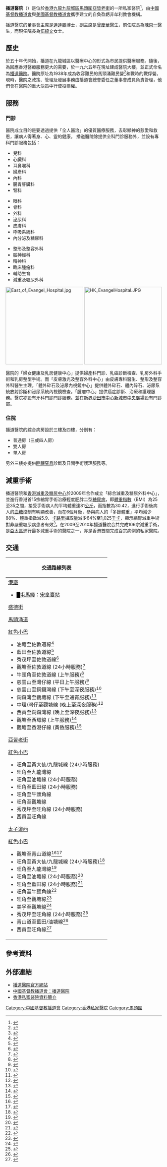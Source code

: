 {{Infobox hospital
| Name        = 播道醫院<br />''Evangel Hospital''
| Org/Group   = [[中國基督教播道會|中國基督教播道會]]
| Image       = North of Evangel Hospital.jpg|300px
| image alt   = 
| Caption     = 播道醫院北面
| map_type    = 
| latitude    = 
| longitude   = 
| Logo        = Evangel Hospital logo.png
| Logo Size   = 200px
| Location    = 
| Region      = [[馬頭圍|馬頭圍]]亞皆老街222號
| State       = [[九龍|九龍]][[九龍城區|九龍城區]]
| Country     = [[香港|香港]]
| Coordinates = 
| HealthCare  = 非牟利醫院
| Funding     = 私家醫院
| Type        = 地區性綜合醫院
| Speciality  = 
| Standards   = 
| Emergency   = 無
| Helipad     = 無
| Affiliation = 
| Patron      = 
| Network     = 
| Beds        = 60
| Founded     = 1965年
| Closed      = 
| Website     = http://www.evangel.org.hk/ 
| Wiki-Links  = 
}}

'''播道醫院'''（{{lang-en|'''Evangel Hospital'''}}）是位於[[香港|香港]][[九龍|九龍]][[九龍城區|九龍城區]][[馬頭圍|馬頭圍]][[亞皆老街|亞皆老街]]的一所私家醫院<ref>{{cite web | url=https://www.givegift.com.hk/%E9%A6%99%E6%B8%AF%E6%92%AD%E9%81%93%E9%86%AB%E9%99%A2 | title=香港尚禮坊. 播道醫院 資訊 | publisher=https://www.givegift.com.hk/ | date= | access-date=2018-08-24 | archive-date=2020-07-25 | archive-url=https://web.archive.org/web/20200725163958/http://www.givegift.com.hk/%E9%A6%99%E6%B8%AF%E6%92%AD%E9%81%93%E9%86%AB%E9%99%A2 | dead-url=no }}{{zh-hant}}</ref>，由[[中國基督教播道會|中國基督教播道會]]與[[美國基督教播道會|美國基督教播道會]]攜手建立的自負盈虧非牟利教會機構。

播道醫院的董事會主席是[[連達鵬|連達鵬]]博士，副主席是[[曾慶華|曾慶華]]醫生，前任院長為[[陳崇一|陳崇一]]醫生，而現任院長為[[伍綺文|伍綺文]]女士。

==歷史==
於五十年代開始，播道在九龍城區以醫療中心的形式為市民提供醫療服務。隨後，為回應香港醫療服務更大的需要，於一九六五年在現址建成醫院大樓，並正式命名為[[播道醫院|播道醫院]]。醫院原址為1938年成為收容難民的馬頭涌難民營<ref>{{Cite web|title=工商晚報, 1938-12-07|url=https://mmis.hkpl.gov.hk/coverpage/-/coverpage/view?_coverpage_WAR_mmisportalportlet_hsf=%E9%A6%AC%E9%A0%AD%E6%B6%8C%E9%9B%A3%E6%B0%91%E7%87%9F&p_r_p_-1078056564_c=QF757YsWv5/H7zGe/KF+FEmuApC8AVdc&_coverpage_WAR_mmisportalportlet_o=0&_coverpage_WAR_mmisportalportlet_actual_q=(%20(%20allTermsMandatory:(true)%20OR+all_dc.title:(%E9%A6%AC%E9%A0%AD%E6%B6%8C%E9%9B%A3%E6%B0%91%E7%87%9F)%20OR+all_dc.creator:(%E9%A6%AC%E9%A0%AD%E6%B6%8C%E9%9B%A3%E6%B0%91%E7%87%9F)%20OR+all_dc.contributor:(%E9%A6%AC%E9%A0%AD%E6%B6%8C%E9%9B%A3%E6%B0%91%E7%87%9F)%20OR+all_dc.subject:(%E9%A6%AC%E9%A0%AD%E6%B6%8C%E9%9B%A3%E6%B0%91%E7%87%9F)%20OR+fulltext:(%E9%A6%AC%E9%A0%AD%E6%B6%8C%E9%9B%A3%E6%B0%91%E7%87%9F)%20OR+all_dc.description:(%E9%A6%AC%E9%A0%AD%E6%B6%8C%E9%9B%A3%E6%B0%91%E7%87%9F)%20)%20)&_coverpage_WAR_mmisportalportlet_sort_field=score&_coverpage_WAR_mmisportalportlet_sort_order=desc|access-date=2022-03-06|work=mmis.hkpl.gov.hk}}</ref>和戰時的戰俘營。現時，醫院之政策、管理及發展事務由播道會總會委任之董事會成員負責管理，他們會在醫院的重大決策中行使投票權。

==服務==
===門診===
醫院成立目的是要透過提供「全人醫治」的優質醫療服務，去彰顯神的慈愛和救恩，讓病人得著身、心、靈的健康。
播道醫院除提供全科門診服務外，並設有專科門診服務包括：
{{col-begin}}
{{col-3}}
* 兒科
* 心臟科
* 耳鼻喉科
* 婦產科
* 內科
* 腸胃肝臟科
* 腎科
{{col-3}}
* 眼科
* 骨科
* 外科
* 泌尿科
* 皮膚科
* 呼吸系統科 
* 內分泌及糖尿科
{{col-3}}
* 整形及整容外科
* 腦神經科
* 精神科
* 臨床腫瘤科
* 輔助生育 
* 減重及糖尿外科
{{col-end}}
[[File:East_of_Evangel_Hospital.jpg|250px]]
[[File:HK_EvangelHospital.JPG|250px]]

醫院的「婦女健康及乳房健康中心」提供婦產科門診、乳癌診斷檢查、乳房外科手術和乳房整型手術。而「皮膚激光及整容外科中心」由皮膚專科醫生、整形及整容外科醫生主理。「體外碎石及泌尿內視鏡中心」提供體外碎石、體內碎石、泌尿系統放射診斷和泌尿系統內視鏡檢查。「腫瘤中心」提供癌症診斷、治療和護理服務。醫院亦設有牙科門診門診服務。並在[[新界|新界]][[沙田市中心|沙田市中心]][[新城市中央廣場|新城市中央廣場]]設有門診部。

===住院===
播道醫院的綜合病房設於三樓及四樓，分別有：
* 普通房（三或四人房）
* 雙人房
* 單人房

另外三樓亦提供[[睡眠呼吸暂停|睡眠窒息]]診斷及日間手術護理服務等。

==減重手術==
播道醫院和[[香港減重及糖尿中心|香港減重及糖尿中心]]於2009年合作成立「綜合減重及糖尿外科中心」，並進行香港首15宗縮胃手術治療輕度肥胖二型[[糖尿病|糖尿病]]，即[[身高體重指數|體重指數]]（BMI）為25至35之間，接受手術病人的平均體重達81[[公斤|公斤]]，而指數為30.42，進行手術後病人的[[血糖|血糖]]控制有明顯改善，而在6個月後，參與病人的「多餘體重」平均減少88%、體重指數減5.9、[[卡路里|卡路里]]攝取量減少64%至1,025[[千卡|千卡]]，顯示縮胃減重手術對非嚴重糖尿病患者有效<ref>{{cite news |language=zh-hk |url=http://www.hkdailynews.com.hk/news.php?id=91501 |title=痊癒率六成 毋須打胰島素 肥胖糖尿病者縮胃療效佳 |publisher=[[新報_(香港)|''hkdailynews.com.hk'']] |date= |accessdate=2011-12-16 }}{{dead link|date=2018年3月 |bot=InternetArchiveBot |fix-attempted=yes }}</ref>。在2009至2010年播道醫院合共完成106宗減重手術，是[[亞太區|亞太區]]進行最多減重手術的醫院之一，亦是香港首間完成百宗病例的私家醫院。

==交通==
{| class="mw-collapsible mw-collapsed wikitable" style="background:white; margin: 0 auto; width: auto;" 
! 交通路線列表
|-
|
;[[港鐵|港鐵]]
*<font color="{{屯馬綫色彩}}">█</font>[[屯馬綫|屯馬綫]]：[[宋皇臺站|宋皇臺站]]
;[[盛德街|盛德街]]
{{過海隧道巴士簡單列表|608}}{{九龍專線小巴簡單列表|2|2M}}
;[[馬頭涌道|馬頭涌道]]
{{九龍新界巴士簡單列表|3B|5A|5C|5D|11|11B|11K|11X|12A|14|15|17|21|22M|26|28|61X|75X|85|85A|85B|85X|93K|297|796X}}
{{過海隧道巴士簡單列表|101|101R|106|106P|107|108|111|116|608|N121}}{{大嶼山巴士簡單列表|A22|E23|N23}}
{{九龍專線小巴簡單列表|2|2A|49|69|69A}}{{新界專線小巴簡單列表|105|105S}}
;[[紅色小巴|紅色小巴]]
*油塘至佐敦道線<ref>{{Cite web |url=http://www.16seats.net/chi/rmb/r_k19.html |title=佐敦道吳松街　—　油塘及鯉魚門 |access-date=2016-11-20 |archive-date=2017-01-08 |archive-url=https://web.archive.org/web/20170108135946/http://www.16seats.net/chi/rmb/r_k19.html |dead-url=no }}</ref>
*藍田至佐敦道線<ref>{{Cite web |url=http://www.16seats.net/chi/rmb/r_k55.html |title=佐敦道寧波街　—　藍田 |access-date=2016-11-20 |archive-date=2018-08-03 |archive-url=https://web.archive.org/web/20180803115549/http://www.16seats.net/chi/rmb/r_k55.html |dead-url=no }}</ref>
*秀茂坪至佐敦道線<ref>{{Cite web |url=http://www.16seats.net/chi/rmb/r_k95.html |title=秀茂坪　—　佐敦道北海街 |access-date=2016-11-20 |archive-date=2018-08-08 |archive-url=https://web.archive.org/web/20180808131942/http://www.16seats.net/chi/rmb/r_k95.html |dead-url=no }}</ref>
*觀塘至佐敦道線 (24小時服務)<ref>{{Cite web |url=http://www.16seats.net/chi/rmb/r_k12.html |title=觀塘同仁街　—　佐敦道上海街 |access-date=2016-11-20 |archive-date=2017-01-09 |archive-url=https://web.archive.org/web/20170109070520/http://www.16seats.net/chi/rmb/r_k12.html |dead-url=no }}</ref>
*牛頭角至佐敦道線 (上午服務)<ref>{{Cite web |url=http://www.16seats.net/chi/rmb/r_k56.html |title=牛頭角站　—　佐敦道吳松街 |access-date=2016-11-20 |archive-date=2017-01-08 |archive-url=https://web.archive.org/web/20170108135919/http://www.16seats.net/chi/rmb/r_k56.html |dead-url=yes }}</ref>
*慈雲山至灣仔線 (平日上午服務)<ref>{{Cite web |url=http://www.16seats.net/chi/rmb/r_kh32.html |title=慈雲山　＞　銅鑼灣及灣仔 |access-date=2016-11-20 |archive-date=2016-09-22 |archive-url=https://web.archive.org/web/20160922195530/http://www.16seats.net/chi/rmb/r_kh32.html |dead-url=no }}</ref>
*慈雲山至銅鑼灣線 (下午至深夜服務)<ref>{{Cite web |url=http://www.16seats.net/chi/rmb/r_kh16.html |title=慈雲山　—　銅鑼灣鵝頸橋 |access-date=2016-11-20 |archive-date=2020-03-30 |archive-url=https://web.archive.org/web/20200330152026/http://www.16seats.net/chi/rmb/r_kh16.html |dead-url=no }}</ref>
*銅鑼灣至觀塘線 (下午至通宵服務)<ref>{{Cite web |url=http://www.16seats.net/chi/rmb/r_kh01.html |title=銅鑼灣鵝頸橋　—　牛頭角及觀塘 |access-date=2016-11-20 |archive-date=2016-09-27 |archive-url=https://web.archive.org/web/20160927232928/http://www.16seats.net/chi/rmb/r_kh01.html |dead-url=no }}</ref>
*中環/灣仔至觀塘線 (晚上至深夜服務)<ref>{{Cite web |url=http://www.16seats.net/chi/rmb/r_kh41.html |title=中環／灣仔　＞　牛頭角及觀塘 |access-date=2016-11-20 |archive-date=2016-09-27 |archive-url=https://web.archive.org/web/20160927232803/http://www.16seats.net/chi/rmb/r_kh41.html |dead-url=yes }}</ref>
*西貢至銅鑼灣線 (晚上至深夜服務)<ref>{{Cite web |url=http://www.16seats.net/chi/rmb/r_hn98.html |title=西貢市中心　—　銅鑼灣登龍街 |access-date=2016-11-20 |archive-date=2016-09-21 |archive-url=https://web.archive.org/web/20160921095141/http://www.16seats.net/chi/rmb/r_hn98.html |dead-url=no }}</ref>
*觀塘至西環線 (上午服務)<ref>{{Cite web |url=http://www.16seats.net/chi/rmb/r_kh18.html |title=觀塘宜安街　＞　西環卑路乍街, 西環修打蘭街　＞　觀塘宜安街 |access-date=2016-11-20 |archive-date=2016-10-22 |archive-url=https://web.archive.org/web/20161022044838/http://www.16seats.net/chi/rmb/r_kh18.html |dead-url=no }}</ref>
*觀塘至香港仔線 (黃昏服務)<ref>{{Cite web |url=http://www.16seats.net/chi/rmb/r_kh71.html |title=香港仔湖北街　—　觀塘宜安街 |access-date=2016-11-20 |archive-date=2018-10-29 |archive-url=https://web.archive.org/web/20181029101426/http://www.16seats.net/chi/rmb/r_kh71.html |dead-url=no }}</ref>
;[[亞皆老街|亞皆老街]]
{{九龍新界巴士簡單列表|2A|2X|9|13D|16|16X|20|24|27|95|98C|98S|203E|213D|796C|796E|N20|N213|N216|N293|N796}}
;[[紅色小巴|紅色小巴]]
*旺角至黃大仙/九龍城線 (24小時服務)
*旺角至九龍灣線
*旺角至油塘線 (24小時服務)
*旺角至藍田線 (24小時服務)
*旺角至牛頭角線
*旺角至觀塘線
*秀茂坪至旺角線 (24小時服務)
*西貢至旺角線
;[[太子道西|太子道西]]
{{九龍新界巴士簡單列表|1|1A|6D|6P|12A|20A|22|24|27|42|95|213D|N216}}{{過海隧道巴士簡單列表|113}}{{九龍專線小巴簡單列表|2|2A|17M|46|66S|69A|70|70A}}{{新界專線小巴簡單列表|110}}
;[[紅色小巴|紅色小巴]]
*觀塘至青山道線<ref>{{Cite web |url=http://www.16seats.net/chi/rmb/r_k02.html |title=觀塘協和街　—　青山道香港紗廠 |access-date=2016-11-21 |archive-date=2016-10-26 |archive-url=https://web.archive.org/web/20161026155503/http://www.16seats.net/chi/rmb/r_k02.html |dead-url=no }}</ref><ref>{{Cite web |url=http://www.16seats.net/chi/rmb/r_k22.html |title=觀塘及黃大仙　—　青山道 |access-date=2016-11-21 |archive-date=2016-09-27 |archive-url=https://web.archive.org/web/20160927232923/http://www.16seats.net/chi/rmb/r_k22.html |dead-url=no }}</ref>
*旺角至黃大仙/九龍城線 (24小時服務)<ref>{{Cite web |url=http://www.16seats.net/chi/rmb/r_k09.html |title=黃大仙及九龍城　—　旺角先達廣場 |access-date=2016-11-21 |archive-date=2016-10-22 |archive-url=https://web.archive.org/web/20161022064546/http://www.16seats.net/chi/rmb/r_k09.html |dead-url=no }}</ref>
*旺角至九龍灣線<ref>{{Cite web |url=http://www.16seats.net/chi/rmb/r_k46.html |title=旺角先達廣場　—　九龍灣 |access-date=2016-11-21 |archive-date=2016-10-19 |archive-url=https://web.archive.org/web/20161019214034/http://www.16seats.net/chi/rmb/r_k46.html |dead-url=no }}</ref>
*旺角至油塘線 (24小時服務)<ref>{{Cite web |url=http://www.16seats.net/chi/rmb/r_k40.html |title=旺角先達廣場　—　油塘及鯉魚門 |access-date=2016-11-21 |archive-date=2017-01-09 |archive-url=https://web.archive.org/web/20170109232701/http://www.16seats.net/chi/rmb/r_k40.html |dead-url=no }}</ref>
*旺角至藍田線 (24小時服務)<ref>{{Cite web |url=http://www.16seats.net/chi/rmb/r_k16.html |title=旺角花園街　—　藍田 |access-date=2016-11-21 |archive-date=2018-08-25 |archive-url=https://web.archive.org/web/20180825131859/http://www.16seats.net/chi/rmb/r_k16.html |dead-url=no }}</ref>
*旺角至牛頭角線<ref>{{Cite web |url=http://www.16seats.net/chi/rmb/r_k24.html |title=牛頭角站　—　旺角登打士街 |access-date=2016-11-21 |archive-date=2017-01-17 |archive-url=https://web.archive.org/web/20170117045640/http://16seats.net/chi/rmb/r_k24.html |dead-url=no }}</ref>
*旺角至觀塘線<ref>{{Cite web |url=http://www.16seats.net/chi/rmb/r_k31.html |title=觀塘同仁街　—　旺角先達廣場／奧運站 |access-date=2016-11-21 |archive-date=2016-10-24 |archive-url=https://web.archive.org/web/20161024124234/http://www.16seats.net/chi/rmb/r_k31.html |dead-url=no }}</ref>
*美孚至觀塘線<ref>{{Cite web |url=http://www.16seats.net/chi/rmb/r_k64.html |title=觀塘協和街　—　美孚 |access-date=2016-11-21 |archive-url=https://web.archive.org/web/20170205092419/http://www.16seats.net/chi/rmb/r_k64.html |archive-date=2017-02-05 |dead-url=yes }}</ref>
*秀茂坪至旺角線 (24小時服務)<ref>{{Cite web |url=http://www.16seats.net/chi/rmb/r_k01.html |title=秀茂坪　—　旺角先達廣場 |access-date=2016-11-21 |archive-date=2018-06-12 |archive-url=https://web.archive.org/web/20180612142203/http://www.16seats.net/chi/rmb/r_k01.html |dead-url=no }}</ref>
*青山道至藍田/油塘線<ref>{{Cite web |url=http://www.16seats.net/chi/rmb/r_k38.html |title=青山道香港紗廠　—　藍田及油塘 |access-date=2016-11-21 |archive-date=2017-05-06 |archive-url=https://web.archive.org/web/20170506144403/http://www.16seats.net/chi/rmb/r_k38.html |dead-url=no }}</ref>
*西貢至旺角線<ref>{{Cite web |url=http://www.16seats.net/chi/rmb/r_kn96.html |title=西貢市中心　—　旺角登打士街 |access-date=2016-11-21 |archive-date=2017-02-09 |archive-url=https://web.archive.org/web/20170209163025/http://www.16seats.net/chi/rmb/r_kn96.html |dead-url=no }}</ref>
|}

==參考資料==
{{reflist}}

==外部連結==
* [http://www.evangel.org.hk/index.php 播道醫院官方網站] {{Wayback|url=http://www.evangel.org.hk/index.php |date=20210304113852 }}
* [https://web.archive.org/web/20111023223512/http://www.efcc.org.hk/organization-evanhosp.php 中國基督教播道會：播道醫院]
* [http://www3.ha.org.hk/ntwc/ppi/Add%20&%20Contact%20person%20(Chi).pdf 香港私家醫院資料簡介] {{Wayback|url=http://www3.ha.org.hk/ntwc/ppi/Add%20%26%20Contact%20person%20%28Chi%29.pdf |date=20200811001054 }}

{{香港私家醫院聯會醫院}}

[[Category:中國基督教播道會|Category:中國基督教播道會]]
[[Category:香港私家醫院|Category:香港私家醫院]]
[[Category:馬頭圍|Category:馬頭圍]]